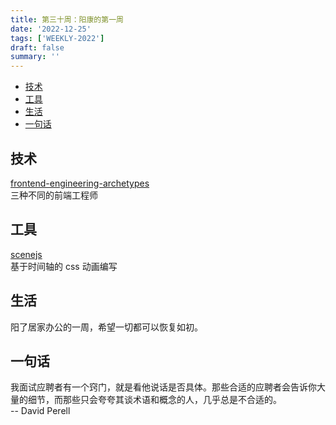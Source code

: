 ```yaml
---
title: 第三十周：阳康的第一周
date: '2022-12-25'
tags: ['WEEKLY-2022']
draft: false
summary: ''
---
```


- [技术](#技术)
- [工具](#工具)
- [生活](#生活)
- [一句话](#一句话)

## 技术

[frontend-engineering-archetypes](https://cpojer.net/posts/frontend-engineering-archetypes)  
三种不同的前端工程师

## 工具

[scenejs](https://github.com/daybrush/scenejs)  
基于时间轴的 css 动画编写

## 生活

阳了居家办公的一周，希望一切都可以恢复如初。

## 一句话

我面试应聘者有一个窍门，就是看他说话是否具体。那些合适的应聘者会告诉你大量的细节，而那些只会夸夸其谈术语和概念的人，几乎总是不合适的。  
-- David Perell
